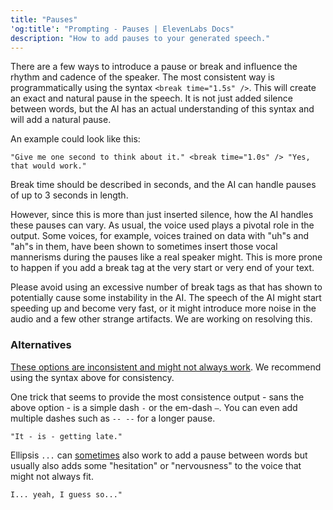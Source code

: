 ```yaml
---
title: "Pauses"
'og:title': "Prompting - Pauses | ElevenLabs Docs"
description: "How to add pauses to your generated speech."
---
```


There are a few ways to introduce a pause or break and influence the rhythm and cadence of the speaker. The most consistent way is programmatically using the syntax `<break time="1.5s" />`. This will create an exact and natural pause in the speech. It is not just added silence between words, but the AI has an actual understanding of this syntax and will add a natural pause.

An example could look like this:

```
"Give me one second to think about it." <break time="1.0s" /> "Yes, that would work."
```

Break time should be described in seconds, and the AI can handle pauses of up to 3 seconds in length.

However, since this is more than just inserted silence, how the AI handles these pauses can vary. As usual, the voice used plays a pivotal role in the output. Some voices, for example, voices trained on data with "uh"s and "ah"s in them, have been shown to sometimes insert those vocal mannerisms during the pauses like a real speaker might. This is more prone to happen if you add a break tag at the very start or very end of your text.

<Info>Please avoid using an excessive number of break tags as that has shown to potentially cause some instability in the AI. The speech of the AI might start speeding up and become very fast, or it might introduce more noise in the audio and a few other strange artifacts. We are working on resolving this.</Info>

### Alternatives

<u>These options are inconsistent and might not always work</u>. We recommend using the syntax above for consistency.

One trick that seems to provide the most consistence output - sans the above option - is a simple dash `-` or the em-dash `—`. You can even add multiple dashes such as `-- --` for a longer pause.

```
"It - is - getting late."
```

Ellipsis `...` can <u>sometimes</u> also work to add a pause between words but usually also adds some "hesitation" or "nervousness" to the voice that might not always fit.

```
I... yeah, I guess so..."
```